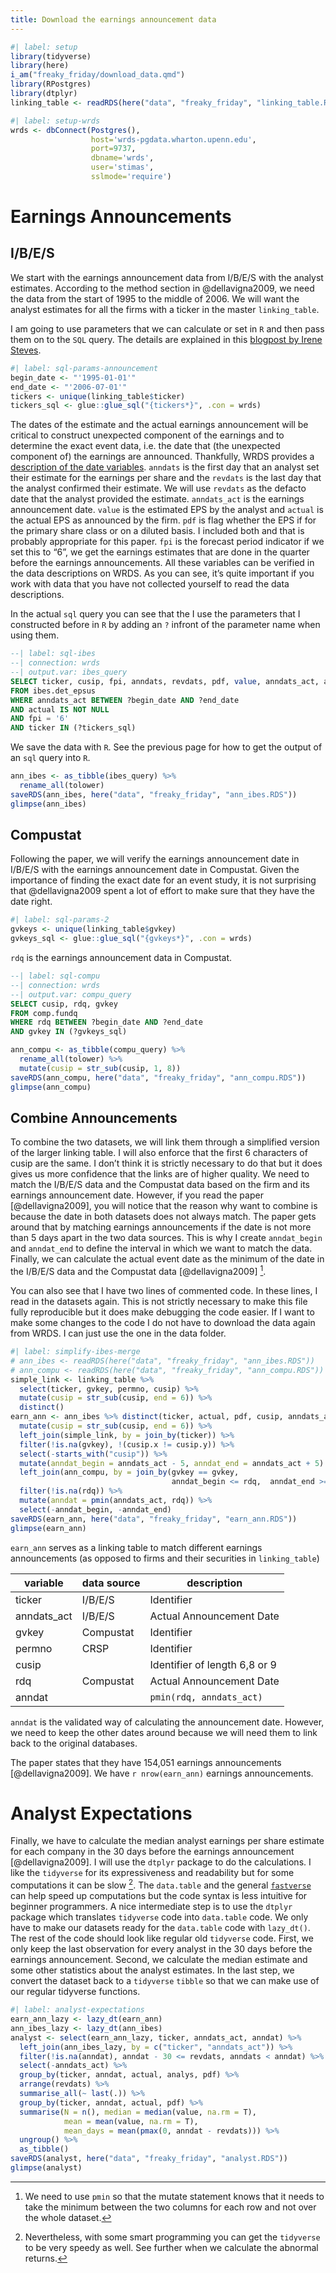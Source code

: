 ```yaml
---
title: Download the earnings announcement data
---
```



```r
#| label: setup
library(tidyverse)
library(here)
i_am("freaky_friday/download_data.qmd")
library(RPostgres)
library(dtplyr)
linking_table <- readRDS(here("data", "freaky_friday", "linking_table.RDS"))
```

```r
#| label: setup-wrds
wrds <- dbConnect(Postgres(),
                  host='wrds-pgdata.wharton.upenn.edu',
                  port=9737,
                  dbname='wrds',
                  user='stimas',
                  sslmode='require')
```

# Earnings Announcements

## I/B/E/S

We start with the earnings announcement data from I/B/E/S with the analyst estimates. According to the method section in @dellavigna2009, we need the data from the start of 1995 to the middle of 2006. We will want the analyst estimates for all the firms with a ticker in the master `linking_table`.

I am going to use parameters that we can calculate or set in `R` and then pass them on to the `SQL` query. The details are explained in this [blogpost by Irene Steves](https://irene.rbind.io/post/using-sql-in-rstudio/).

```r
#| label: sql-params-announcement
begin_date <- "'1995-01-01'"
end_date <- "'2006-07-01'"
tickers <- unique(linking_table$ticker)
tickers_sql <- glue::glue_sql("{tickers*}", .con = wrds)
```

The dates of the estimate and the actual earnings announcement will be critical to construct unexpected component of the earnings and to determine the exact event data, i.e. the date that (the unexpected component of) the earnings are announced. Thankfully, WRDS provides a [description of the date variables](https://wrds-www.wharton.upenn.edu/pages/support/support-articles/ibes/detail-history-file-meanings-date-variables/). `anndats` is the first day that an analyst set their estimate for the earnings per share and the `revdats` is the last day that the analyst confirmed their estimate. We will use `revdats` as the defacto date that the analyst provided the estimate. `anndats_act` is the earnings announcement date. `value` is the estimated EPS by the analyst and `actual` is the actual EPS as announced by the firm. `pdf` is flag whether the EPS if for the primary share class or on a diluted basis. I included both and that is probably appropriate for this paper. `fpi` is the forecast period indicator if we set this to "6", we get the earnings estimates that are done in the quarter before the earnings announcements. All these variables can be verified in the data descriptions on WRDS. As you can see, it's quite important if you work with data that you have not collected yourself to read the data descriptions.

In the actual `sql` query you can see that the I use the parameters that I constructed before in `R` by adding an `?` infront of the parameter name when using them.

```sql
--| label: sql-ibes
--| connection: wrds
--| output.var: ibes_query
SELECT ticker, cusip, fpi, anndats, revdats, pdf, value, anndats_act, actual, analys
FROM ibes.det_epsus
WHERE anndats_act BETWEEN ?begin_date AND ?end_date
AND actual IS NOT NULL
AND fpi = '6'
AND ticker IN (?tickers_sql)
```

We save the data with `R`. See the previous page for how to get the output of an `sql` query into `R`.

```R
ann_ibes <- as_tibble(ibes_query) %>%
  rename_all(tolower)
saveRDS(ann_ibes, here("data", "freaky_friday", "ann_ibes.RDS"))
glimpse(ann_ibes)
```

## Compustat

Following the paper, we will verify the earnings announcement date in I/B/E/S with the earnings announcement date in Compustat. Given the importance of finding the exact date for an event study, it is not surprising that @dellavigna2009 spent a lot of effort to make sure that they have the date right. 

```r
#| label: sql-params-2
gvkeys <- unique(linking_table$gvkey)
gvkeys_sql <- glue::glue_sql("{gvkeys*}", .con = wrds)
```

`rdq` is the earnings announcement data in Compustat.

```sql
--| label: sql-compu
--| connection: wrds
--| output.var: compu_query
SELECT cusip, rdq, gvkey
FROM comp.fundq
WHERE rdq BETWEEN ?begin_date AND ?end_date
AND gvkey IN (?gvkeys_sql)
```

```R
ann_compu <- as_tibble(compu_query) %>%
  rename_all(tolower) %>%
  mutate(cusip = str_sub(cusip, 1, 8))
saveRDS(ann_compu, here("data", "freaky_friday", "ann_compu.RDS"))
glimpse(ann_compu)
```

## Combine Announcements

To combine the two datasets, we will link them through a simplified version of the larger linking table. I will also enforce that the first 6 characters of cusip are the same. I don't think it is strictly necessary to do that but it does gives us more confidence that the links are of higher quality. We need to match the I/B/E/S data and the Compustat data based on the firm and its earnings announcement date. However, if you read the paper [@dellavigna2009], you will notice that the reason why want to combine is because the date in both datasets does not always match. The paper gets around that by matching earnings announcements if the date is not more than 5 days apart in the two data sources. This is why I create `anndat_begin` and `anndat_end` to define the interval in which we want to match the data. Finally, we can calculate the actual event date as the minimum of the date in the I/B/E/S data and the Compustat data [@dellavigna2009] [^pmin].

[^pmin]: We need to use `pmin` so that the mutate statement knows that it needs to take the minimum between the two columns for each row and not over the whole dataset.

You can also see that I have two lines of commented code. In these lines, I read in the datasets again. This is not strictly necessary to make this file fully reproducible but it does make debugging the code easier. If I want to make some changes to the code I do not have to download the data again from WRDS. I can just use the one in the data folder.

```r
#| label: simplify-ibes-merge
# ann_ibes <- readRDS(here("data", "freaky_friday", "ann_ibes.RDS"))
# ann_compu <- readRDS(here("data", "freaky_friday", "ann_compu.RDS"))
simple_link <- linking_table %>%
  select(ticker, gvkey, permno, cusip) %>%
  mutate(cusip = str_sub(cusip, end = 6)) %>%
  distinct()
earn_ann <- ann_ibes %>% distinct(ticker, actual, pdf, cusip, anndats_act) %>%
  mutate(cusip = str_sub(cusip, end = 6)) %>%
  left_join(simple_link, by = join_by(ticker)) %>%
  filter(!is.na(gvkey), !(cusip.x != cusip.y)) %>%
  select(-starts_with("cusip")) %>%
  mutate(anndat_begin = anndats_act - 5, anndat_end = anndats_act + 5) %>%
  left_join(ann_compu, by = join_by(gvkey == gvkey,
                                    anndat_begin <= rdq,  anndat_end >= rdq)) %>%
  filter(!is.na(rdq)) %>%
  mutate(anndat = pmin(anndats_act, rdq)) %>%
  select(-anndat_begin, -anndat_end)
saveRDS(earn_ann, here("data", "freaky_friday", "earn_ann.RDS"))
glimpse(earn_ann)
```

`earn_ann` serves as a linking table to match different earnings announcements (as opposed to firms and their securities in `linking_table`)

| variable    | data source | description                   |
|-------------|-------------|-------------------------------|
| ticker      | I/B/E/S     | Identifier                    |
| anndats_act | I/B/E/S     | Actual Announcement Date      |
| gvkey       | Compustat   | Identifier                    |
| permno      | CRSP        | Identifier                    |
| cusip       |             | Identifier of length 6,8 or 9 |
| rdq         | Compustat   | Actual Announcement Date      |
| anndat      |             | `pmin(rdq, anndats_act)`      |

`anndat` is the validated way of calculating the announcement date. However, we need to keep the other dates around because we will need them to link back to the original databases.

The paper states that they have 154,051 earnings announcements [@dellavigna2009]. We have `r nrow(earn_ann)` earnings announcements.

# Analyst Expectations

Finally, we have to calculate the median analyst earnings per share estimate for each company in the 30 days before the earnings announcement [@dellavigna2009]. I will use the `dtplyr` package to do the calculations. I like the `tidyverse` for its expressiveness and readability but for some computations it can be slow [^slow]. The `data.table` and the general [`fastverse`](https://fastverse.github.io/fastverse/) can help speed up computations but the code syntax is less intuitive for beginner programmers. A nice intermediate step is to use the `dtplyr` package which translates `tidyverse` code into `data.table` code. We only have to make our datasets ready for the `data.table` code with `lazy_dt()`. The rest of the code should look like regular old `tidyverse` code. First, we only keep the last observation for every analyst in the 30 days before the earnings announcement. Second, we calculate the median estimate and some other statistics about the analyst estimates. In the last step, we convert the dataset back to a `tidyverse` `tibble` so that we can make use of our regular tidyverse functions.

[^slow]: Nevertheless, with some smart programming you can get the `tidyverse` to be very speedy as well. See further when we calculate the abnormal returns.

```r
#| label: analyst-expectations
earn_ann_lazy <- lazy_dt(earn_ann)
ann_ibes_lazy <- lazy_dt(ann_ibes)
analyst <- select(earn_ann_lazy, ticker, anndats_act, anndat) %>%
  left_join(ann_ibes_lazy, by = c("ticker", "anndats_act")) %>%
  filter(!is.na(anndat), anndat - 30 <= revdats, anndats < anndat) %>%
  select(-anndats_act) %>%
  group_by(ticker, anndat, actual, analys, pdf) %>%
  arrange(revdats) %>%
  summarise_all(~ last(.)) %>%
  group_by(ticker, anndat, actual, pdf) %>%
  summarise(N = n(), median = median(value, na.rm = T),
            mean = mean(value, na.rm = T),
            mean_days = mean(pmax(0, anndat - revdats))) %>%
  ungroup() %>%
  as_tibble()
saveRDS(analyst, here("data", "freaky_friday", "analyst.RDS"))
glimpse(analyst)
```

